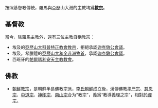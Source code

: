 {{noteTA|1=zh:教皇;zh-cn:教宗;zh-sg:教宗;zh-tw:教宗;zh-hk:教宗}}
按照基督教傳統，羅馬與亞歷山大港的主教均爲'''[[教宗|教宗]]'''。

==基督教==
當今，除羅馬主教外，還有三位主教自稱教宗：
* 埃及的[[亞歷山大科普特正教會教宗|亞歷山大科普特正教會教宗]]，拒絕承認[[迦克墩公會議|迦克墩公會議]]。
* 埃及，希臘禮的[[亞歷山大和全非洲牧首|亞歷山大和全非洲牧首]]，承認[[迦克墩公會議|迦克墩公會議]]。
* 西班牙的[[帕爾瑪利安天主教教會|帕爾瑪利安天主教教會]]。

==佛教==
*[[朝鮮教宗|朝鮮教宗]]，是朝鮮半島佛教宗派，[[李氏朝鮮|李氏朝鮮]]成立後，漢傳佛教[[华严宗|华严宗]]、[[慈恩宗|慈恩宗]]、[[中道宗|中道宗]]、[[神印宗|神印宗]]、[[南山宗|南山宗]]合为“教宗”，義爲“教導義理之宗”，相對於[[禪宗|禪宗]]。


{{Disambig|J|Cat=二字消歧義}}